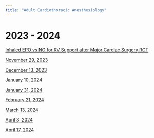 ```yaml
---
title: "Adult Cardiothoracic Anesthesiology" 
---
```


# 2023 - 2024

[Inhaled EPO vs NO for RV Support after Major Cardiac Surgery RCT](https://www.ahajournals.org/doi/10.1161/CIRCULATIONAHA.122.062464)

[November 29, 2023]()

[December 13, 2023]()

[January 10, 2024]()

[January 31, 2024]()

[February 21, 2024]()

[March 13, 2024]()

[April 3, 2024]()

[April 17, 2024]()

<!-- Google tag (gtag.js) -->
<script async src="https://www.googletagmanager.com/gtag/js?id=G-63NPTTVTEF"></script>
<script>
  window.dataLayer = window.dataLayer || [];
  function gtag(){dataLayer.push(arguments);}
  gtag('js', new Date());

  gtag('config', 'G-63NPTTVTEF');
</script>